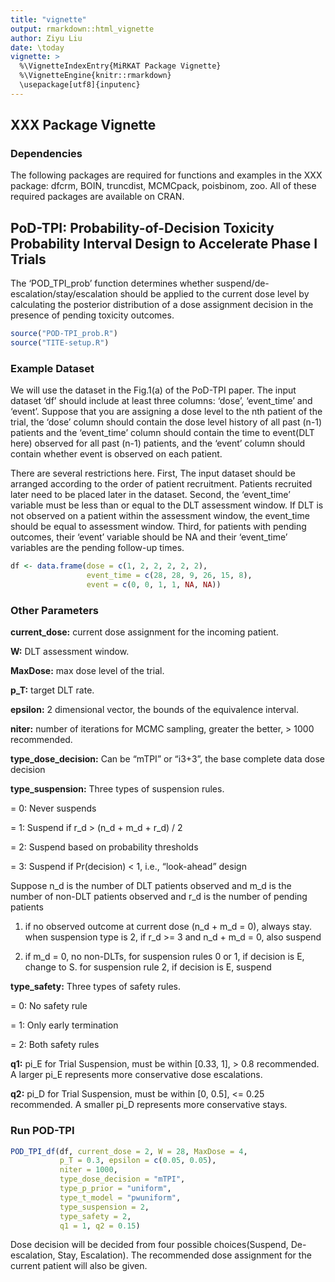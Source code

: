 ```yaml
---
title: "vignette"
output: rmarkdown::html_vignette
author: Ziyu Liu
date: \today
vignette: > 
  %\VignetteIndexEntry{MiRKAT Package Vignette} 
  %\VignetteEngine{knitr::rmarkdown} 
  \usepackage[utf8]{inputenc}
---
```


## XXX Package Vignette


### Dependencies
The following packages are required for functions and examples in the XXX package: dfcrm, BOIN, truncdist,  MCMCpack, poisbinom, zoo. All of these required packages are available on CRAN.



## PoD-TPI: Probability-of-Decision Toxicity Probability Interval Design to Accelerate Phase I Trials
The 'POD_TPI_prob' function determines whether suspend/de-escalation/stay/escalation should be applied to the current dose level by calculating the posterior distribution of a dose assignment decision in the presence of pending toxicity outcomes.

```r
source("POD-TPI_prob.R")
source("TITE-setup.R")
```


### Example Dataset 
We will use the dataset in the Fig.1(a) of the PoD-TPI paper. The input dataset 'df' should include at least three columns: 'dose', 'event_time' and 'event'. Suppose that you are assigning a dose level to the nth patient of the trial, the 'dose' column should contain the dose level history of all past (n-1) patients and the 'event_time' column should contain the time to event(DLT here) observed for all past (n-1) patients, and the 'event' column should contain whether event is observed on each patient.

There are several restrictions here. First, The input dataset should be arranged according to the order of patient recruitment. Patients recruited later need to be placed later in the dataset. Second, the 'event_time' variable must be less than or equal to the DLT assessment window. If DLT is not observed on a patient within the assessment window, the event_time should be equal to assessment window. Third, for patients with pending outcomes, their 'event' variable should be NA and their 'event_time' variables are the pending follow-up times.

```r
df <- data.frame(dose = c(1, 2, 2, 2, 2, 2),
                 event_time = c(28, 28, 9, 26, 15, 8),
                 event = c(0, 0, 1, 1, NA, NA))
```


### Other Parameters
**current_dose:** current dose assignment for the incoming patient.

**W:** DLT assessment window.

**MaxDose:** max dose level of the trial.

**p_T:** target DLT rate.

**epsilon:** 2 dimensional vector, the bounds of the equivalence interval.

**niter:** number of iterations for MCMC sampling, greater the better, > 1000 recommended.

**type_dose_decision:** Can be "mTPI" or "i3+3", the base complete data dose decision


**type_suspension:** Three types of suspension rules.

= 0: Never suspends

= 1: Suspend if r_d > (n_d + m_d + r_d) / 2 

= 2: Suspend based on probability thresholds

= 3: Suspend if Pr(decision) < 1, i.e., "look-ahead" design

Suppose n_d is the number of DLT patients observed and m_d is the number of non-DLT patients observed and r_d is the number of pending patients

(1) if no observed outcome at current dose (n_d + m_d = 0), always stay.
    when suspension type is 2, if r_d >= 3 and n_d + m_d = 0, also suspend
    
(2) if m_d = 0, no non-DLTs, for suspension rules 0 or 1, if decision is E, change to S.
    for suspension rule 2, if decision is E, suspend

**type_safety:** Three types of safety rules.

= 0: No safety rule

= 1: Only early termination

= 2: Both safety rules


**q1:** pi_E for Trial Suspension, must be within [0.33, 1], > 0.8 recommended. A larger pi_E represents more conservative dose escalations.

**q2:** pi_D for Trial Suspension, must be within [0, 0.5], <= 0.25 recommended. A smaller pi_D represents more conservative stays.


### Run POD-TPI
```r
POD_TPI_df(df, current_dose = 2, W = 28, MaxDose = 4,
           p_T = 0.3, epsilon = c(0.05, 0.05), 
           niter = 1000,
           type_dose_decision = "mTPI",
           type_p_prior = "uniform",
           type_t_model = "pwuniform",
           type_suspension = 2,
           type_safety = 2,
           q1 = 1, q2 = 0.15)
```

Dose decision will be decided from four possible choices(Suspend, De-escalation, Stay, Escalation). The recommended dose assignment for the current patient will also be given.